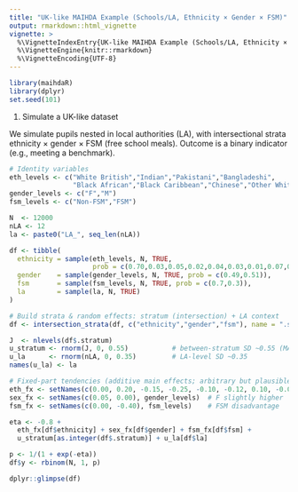 ```yaml
---
title: "UK-like MAIHDA Example (Schools/LA, Ethnicity × Gender × FSM)"
output: rmarkdown::html_vignette
vignette: >
  %\VignetteIndexEntry{UK-like MAIHDA Example (Schools/LA, Ethnicity × Gender × FSM)}
  %\VignetteEngine{knitr::rmarkdown}
  %\VignetteEncoding{UTF-8}
---
```


```r
library(maihdaR)
library(dplyr)
set.seed(101)
```

1. Simulate a UK-like dataset

We simulate pupils nested in local authorities (LA), with intersectional strata
ethnicity × gender × FSM (free school meals). Outcome is a binary indicator (e.g., meeting a benchmark).

```r
# Identity variables
eth_levels <- c("White British","Indian","Pakistani","Bangladeshi",
                "Black African","Black Caribbean","Chinese","Other White","Mixed")
gender_levels <- c("F","M")
fsm_levels <- c("Non-FSM","FSM")

N  <- 12000
nLA <- 12
la <- paste0("LA_", seq_len(nLA))

df <- tibble(
  ethnicity = sample(eth_levels, N, TRUE,
                     prob = c(0.70,0.03,0.05,0.02,0.04,0.03,0.01,0.07,0.05)),
  gender    = sample(gender_levels, N, TRUE, prob = c(0.49,0.51)),
  fsm       = sample(fsm_levels, N, TRUE, prob = c(0.7,0.3)),
  la        = sample(la, N, TRUE)
)

# Build strata & random effects: stratum (intersection) + LA context
df <- intersection_strata(df, c("ethnicity","gender","fsm"), name = ".stratum")

J  <- nlevels(df$.stratum)
u_stratum <- rnorm(J, 0, 0.55)           # between-stratum SD ~0.55 (MAIHDA)
u_la      <- rnorm(nLA, 0, 0.35)         # LA-level SD ~0.35
names(u_la) <- la

# Fixed-part tendencies (additive main effects; arbitrary but plausible)
eth_fx <- setNames(c(0.00, 0.20, -0.15, -0.25, -0.10, -0.12, 0.10, -0.05, -0.02), eth_levels)
sex_fx <- setNames(c(0.05, 0.00), gender_levels)  # F slightly higher
fsm_fx <- setNames(c(0.00, -0.40), fsm_levels)    # FSM disadvantage

eta <- -0.8 +
  eth_fx[df$ethnicity] + sex_fx[df$gender] + fsm_fx[df$fsm] +
  u_stratum[as.integer(df$.stratum)] + u_la[df$la]

p <- 1/(1 + exp(-eta))
df$y <- rbinom(N, 1, p)

dplyr::glimpse(df)
```
